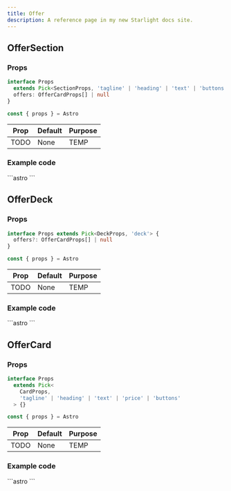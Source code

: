 ```yaml
---
title: Offer
description: A reference page in my new Starlight docs site.
---
```




## OfferSection

### Props
```ts
interface Props
  extends Pick<SectionProps, 'tagline' | 'heading' | 'text' | 'buttons'> {
  offers: OfferCardProps[] | null
}

const { props } = Astro
```

| Prop  | Default | Purpose |
| ----  | ------- | ------- |
| TODO  | None    | TEMP    |

### Example code
<Tabs>
  <TabItem label="Self-closing">
    ```astro
    <OfferSection />
    ```
  </TabItem>
</Tabs>

<Window>
  <OfferSection />
</Window>

## OfferDeck

### Props
```ts
interface Props extends Pick<DeckProps, 'deck'> {
  offers?: OfferCardProps[] | null
}

const { props } = Astro
```

| Prop  | Default | Purpose |
| ----  | ------- | ------- |
| TODO  | None    | TEMP    |

### Example code
<Tabs>
  <TabItem label="Self-closing">
    ```astro
    <OfferDeck />
    ```
  </TabItem>
</Tabs>

<Window>
  <OfferDeck />
</Window>

## OfferCard

### Props
```ts
interface Props
  extends Pick<
    CardProps,
    'tagline' | 'heading' | 'text' | 'price' | 'buttons'
  > {}

const { props } = Astro
```

| Prop  | Default | Purpose |
| ----  | ------- | ------- |
| TODO  | None    | TEMP    |

### Example code
<Tabs>
  <TabItem label="Self-closing">
    ```astro
    <OfferCard />
    ```
  </TabItem>
</Tabs>

<Window>
  <OfferCard />
</Window>
